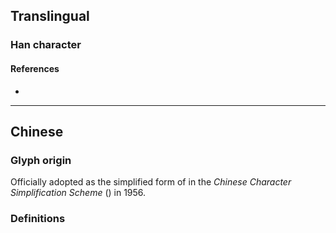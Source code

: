 {{also|備}}
{{character info/new}}
==Translingual==
{{CJKV-forms|備|备|備|備}}
===Han character===
{{Han char|rn=34|rad=夂|as=05|sn=8|four=|canj=HEW|ids=⿱夂田}}

====References====
* {{Han ref|kx=0244.231|dkj=15347|hdz=20869.030|uh=5907|ud=22791}}

----

==Chinese==

===Glyph origin===
Officially adopted as the simplified form of {{zh-l|*備}} in the ''Chinese Character Simplification Scheme'' ({{w2|zh|pref=《|s:漢字簡化方案|漢字簡化方案|suf=》}}) in 1956.

===Definitions===
{{zh-see|備}}